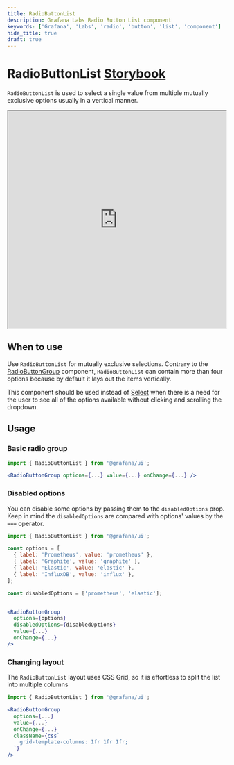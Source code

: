 ```yaml
---
title: RadioButtonList
description: Grafana Labs Radio Button List component
keywords: ['Grafana', 'Labs', 'radio', 'button', 'list', 'component']
hide_title: true
draft: true
---
```


# RadioButtonList <Badge text='ready' color='green'></Badge> <a href='https://developers.grafana.com/ui/latest/index.html?path=/story/forms-radiobuttonlist--controlled-component' target='_blank' className='header-links'>Storybook <Icon name="external-link-alt"/> </a>

`RadioButtonList` is used to select a single value from multiple mutually exclusive options usually in a vertical manner.

<iframe
  src="https://developers.grafana.com/ui/latest/index.html?path=/story/forms-radiobuttonlist--controlled-component&full=1&shortcuts=false&singleStory=true"
  width="100%"
  height="500px"
></iframe>

## When to use

Use `RadioButtonList` for mutually exclusive selections.
Contrary to the [RadioButtonGroup](?path=/docs/forms-radiobuttongroup--radio-buttons) component, `RadioButtonList` can contain more than four options because by default it lays out the items vertically.

This component should be used instead of [Select](?path=/docs/forms-select--basic) when there is a need for the user to see all of the options available without clicking and scrolling the dropdown.

## Usage

### Basic radio group

```jsx
import { RadioButtonList } from '@grafana/ui';

<RadioButtonGroup options={...} value={...} onChange={...} />
```

### Disabled options

You can disable some options by passing them to the `disabledOptions` prop.
Keep in mind the `disabledOptions` are compared with options' values by the `===` operator.

```jsx
import { RadioButtonList } from '@grafana/ui';

const options = [
  { label: 'Prometheus', value: 'prometheus' },
  { label: 'Graphite', value: 'graphite' },
  { label: 'Elastic', value: 'elastic' },
  { label: 'InfluxDB', value: 'influx' },
];

const disabledOptions = ['prometheus', 'elastic'];


<RadioButtonGroup
  options={options}
  disabledOptions={disabledOptions}
  value={...}
  onChange={...}
/>
```

### Changing layout

The `RadioButtonList` layout uses CSS Grid, so it is effortless to split the list into multiple columns

```jsx
import { RadioButtonList } from '@grafana/ui';

<RadioButtonGroup
  options={...}
  value={...}
  onChange={...}
  className={css`
    grid-template-columns: 1fr 1fr 1fr;
  `}
/>

```
